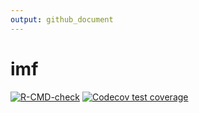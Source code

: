 ```yaml
---
output: github_document
---
```


# imf

<!-- badges: start -->
[![R-CMD-check](https://github.com/Teal-Insights/imf/actions/workflows/R-CMD-check.yaml/badge.svg)](https://github.com/Teal-Insights/imf/actions/workflows/R-CMD-check.yaml)
[![Codecov test coverage](https://codecov.io/gh/Teal-Insights/imf/graph/badge.svg)](https://app.codecov.io/gh/Teal-Insights/imf)
<!-- badges: end -->
